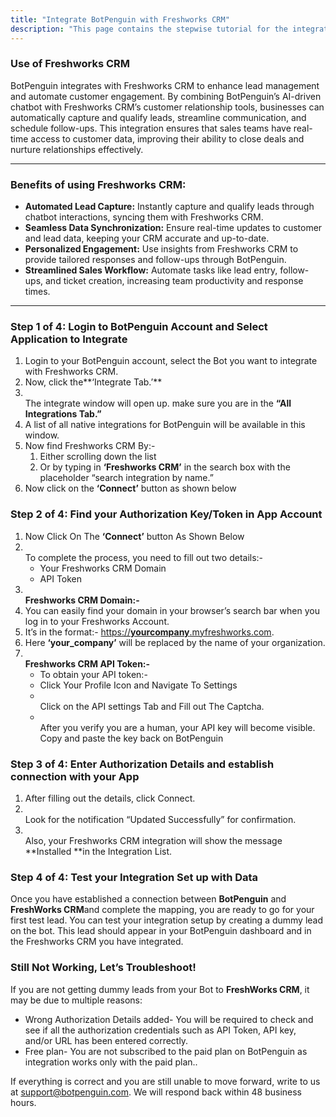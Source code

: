 ```yaml
---
title: "Integrate BotPenguin with Freshworks CRM"
description: "This page contains the stepwise tutorial for the integration with BotPenguin"
---
```


### **Use of Freshworks CRM**

BotPenguin integrates with Freshworks CRM to enhance lead management and automate customer engagement. By combining BotPenguin’s AI-driven chatbot with Freshworks CRM’s customer relationship tools, businesses can automatically capture and qualify leads, streamline communication, and schedule follow-ups. This integration ensures that sales teams have real-time access to customer data, improving their ability to close deals and nurture relationships effectively.

---

### **Benefits of using Freshworks CRM:**

- **Automated Lead Capture:** Instantly capture and qualify leads through chatbot interactions, syncing them with Freshworks CRM.
- **Seamless Data Synchronization:** Ensure real-time updates to customer and lead data, keeping your CRM accurate and up-to-date.
- **Personalized Engagement:** Use insights from Freshworks CRM to provide tailored responses and follow-ups through BotPenguin.
- **Streamlined Sales Workflow:** Automate tasks like lead entry, follow-ups, and ticket creation, increasing team productivity and response times.

---

### **Step 1 of 4: Login to BotPenguin Account and Select Application to Integrate**

1. Login to your BotPenguin account, select the Bot you want to integrate with Freshworks CRM.
2. Now, click the**‘Integrate Tab.’** 
3. \
   The integrate window will open up. make sure you are in the **“All Integrations Tab.”**
4. A list of all native integrations for BotPenguin will be available in this window.
5. Now find Freshworks CRM By:-
   1. Either scrolling down the list
   2. Or by typing in **‘Freshworks CRM’** in the search box with the placeholder “search integration by name.”
6. Now click on the **‘Connect’** button as shown below

### **Step 2 of 4: Find your Authorization Key/Token in App Account**

1. Now Click On The **‘Connect’** button As Shown Below
2. \
   To complete the process, you need to fill out two details:-
   - Your Freshworks CRM Domain
   - API Token
3. **\
   Freshworks CRM Domain:-**
4. You can easily find your domain in your browser’s search bar when you log in to your Freshworks Account.
5. It’s in the format:- [https://**yourcompany**.myfreshworks.com](https://yourcompany.myfreshworks.com).
6. Here **‘your_company’** will be replaced by the name of your organization.
7. **\
   Freshworks CRM API Token:-**
   - To obtain your API token:-
   - Click Your Profile Icon and Navigate To Settings
   - \
     Click on the API settings Tab and Fill out The Captcha.
   - \
     After you verify you are a human, your API key will become visible. Copy and paste the key back on BotPenguin

### **Step 3 of 4: Enter Authorization Details and establish connection with your App**

1. After filling out the details, click Connect.
2. \
   Look for the notification “Updated Successfully” for confirmation.
3. \
   Also, your Freshworks CRM integration will show the message **Installed **in the Integration List.

### **Step 4 of 4: Test your Integration Set up with Data**

Once you have established a connection between **BotPenguin** and **FreshWorks CRM**and complete the mapping, you are ready to go for your first test lead. You can test your integration setup by creating a dummy lead on the bot. This lead should appear in your BotPenguin dashboard and in the Freshworks CRM you have integrated.

### **Still Not Working, Let’s Troubleshoot\!**

If you are not getting dummy leads from your Bot to **FreshWorks CRM**, it may be due to multiple reasons:

- Wrong Authorization Details added- You will be required to check and see if all the authorization credentials such as API Token, API key, and/or URL has been entered correctly.
- Free plan- You are not subscribed to the paid plan on BotPenguin as integration works only with the paid plan..

If everything is correct and you are still unable to move forward, write to us at [support@botpenguin.com](mailto:support@botpenguin.com). We will respond back within 48 business hours.